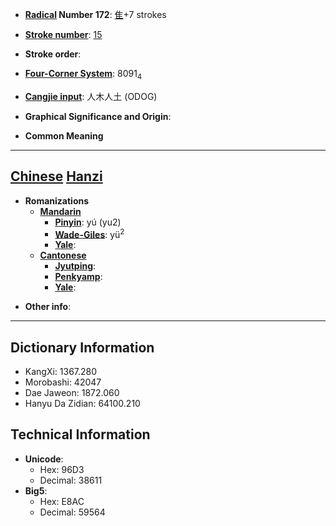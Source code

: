 * '''[[Wiktionary:Chinese radical index| Radical]] Number 172''': [[Wiktionary:Chinese radical index 隹|隹]]+7 strokes

* '''[[Wiktionary:Chinese total strokes index|Stroke number]]''': [[Wiktionary:Chinese total strokes index 15|15]]

* '''Stroke order''': 

* '''[[Wiktionary:Chinese four corner index|Four-Corner System]]''': 8091<sub>4</sub>

* '''[[Wiktionary:Chinese Cangjie index|Cangjie input]]''': 人木人土 (ODOG)

* '''Graphical Significance and Origin''': 

* '''Common Meaning'''

----

== [[Chinese]] [[Hanzi]] ==

* '''Romanizations'''
** '''[[Mandarin]]'''
*** '''[[Pinyin]]''': yú (yu2)
*** '''[[Wade-Giles]]''': yü<sup>2</sup>
*** '''[[Yale]]''': 
** '''[[Cantonese]]'''
*** '''[[Jyutping]]''':
*** '''[[Penkyamp]]''': 
*** '''[[Yale]]''': 

* '''Other info''': 

----

== Dictionary Information ==

* KangXi: 1367.280
* Morobashi: 42047
* Dae Jaweon: 1872.060
* Hanyu Da Zidian: 64100.210

== Technical Information ==

* '''Unicode''':
** Hex: 96D3
** Decimal: 38611
* '''Big5''':
** Hex: E8AC
** Decimal: 59564
